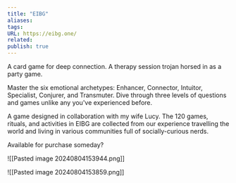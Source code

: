 ```yaml
---
title: "EIBG"
aliases: 
tags: 
URL: https://eibg.one/
related: 
publish: true
---
```


A card game for deep connection. A therapy session trojan horsed in as a party game.

Master the six emotional archetypes: Enhancer, Connector, Intuitor, Specialist, Conjurer, and Transmuter. Dive through three levels of questions and games unlike any you've experienced before.

A game designed in collaboration with my wife Lucy. The 120 games, rituals, and activities in EIBG are collected from our experience travelling the world and living in various communities full of socially-curious nerds.

Available for purchase someday?

![[Pasted image 20240804153944.png]]

![[Pasted image 20240804153859.png]]
